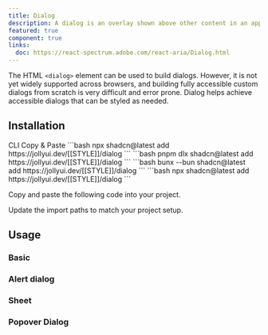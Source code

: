 ```yaml
---
title: Dialog
description: A dialog is an overlay shown above other content in an application.
featured: true
component: true
links:
  doc: https://react-spectrum.adobe.com/react-aria/Dialog.html
---
```


The HTML `<dialog>` element can be used to build dialogs. However, it is not yet widely supported across browsers, and building fully accessible custom dialogs from scratch is very difficult and error prone. Dialog helps achieve accessible dialogs that can be styled as needed.

<ComponentPreview name="dialog-demo" />

## Installation

<Tabs defaultValue="cli">

<TabsList>
  <TabsTrigger value="cli">CLI</TabsTrigger>
  <TabsTrigger value="manual">Copy & Paste</TabsTrigger>
</TabsList>

<TabsContent value="cli">

<PackageManagerTabs>
  <PackageManagerContent value="npm">
    ```bash
    npx shadcn@latest add https://jollyui.dev/[[STYLE]]/dialog
    ```
  </PackageManagerContent>
  <PackageManagerContent value="pnpm">
    ```bash
    pnpm dlx shadcn@latest add https://jollyui.dev/[[STYLE]]/dialog
    ```

  </PackageManagerContent>
  <PackageManagerContent value="bun">
    ```bash
    bunx --bun shadcn@latest add https://jollyui.dev/[[STYLE]]/dialog
    ```
  </PackageManagerContent>
  <PackageManagerContent value="yarn">
    ```bash 
    npx shadcn@latest add https://jollyui.dev/[[STYLE]]/dialog
    ```
  </PackageManagerContent>
</PackageManagerTabs>

</TabsContent>

<TabsContent value="manual">

<Steps>

<Step>Copy and paste the following code into your project.</Step>

<ComponentSource name="dialog" />

<Step>Update the import paths to match your project setup.</Step>

</Steps>

</TabsContent>

</Tabs>

## Usage

### Basic

<ComponentPreview name="dialog-demo" />

### Alert dialog

<ComponentPreview name="dialog-alert-demo" />

### Sheet

<ComponentPreview name="dialog-sheet" />

### Popover Dialog

<ComponentPreview name="dialog-popover" />
